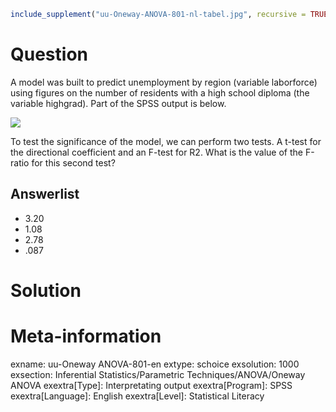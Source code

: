 ```r
include_supplement("uu-Oneway-ANOVA-801-nl-tabel.jpg", recursive = TRUE)
```

Question
========
  
A model was built to predict unemployment by region (variable laborforce) using figures on the number of residents with a high school diploma (the variable highgrad). Part of the SPSS output is below. 

![](uu-Oneway-ANOVA-801-nl-tabel.jpg)

To test the significance of the model, we can perform two tests. A t-test for the directional coefficient and an F-test for R2. What is the value of the F-ratio for this second test?

  
Answerlist
----------
* 3.20
* 1.08
* 2.78
* .087

Solution
========

Meta-information
================
exname: uu-Oneway ANOVA-801-en
extype: schoice
exsolution: 1000
exsection: Inferential Statistics/Parametric Techniques/ANOVA/Oneway ANOVA
exextra[Type]: Interpretating output
exextra[Program]: SPSS
exextra[Language]: English
exextra[Level]: Statistical Literacy
